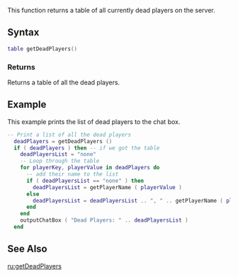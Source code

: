 
{{Server function}}
This function returns a table of all currently dead players on the server.

==Syntax==
<syntaxhighlight lang="lua">
table getDeadPlayers()
</syntaxhighlight>
{{OOP||[[/Player.md|Player]].getAllDead||}}
===Returns===
Returns a table of all the dead players.

==Example==
This example prints the list of dead players to the chat box.
<syntaxhighlight lang="lua">
-- Print a list of all the dead players
  deadPlayers = getDeadPlayers ()
  if ( deadPlayers ) then -- if we got the table
    deadPlayersList = "none"
    -- Loop through the table
    for playerKey, playerValue in deadPlayers do
      -- add their name to the list
      if ( deadPlayersList == "none" ) then
        deadPlayersList = getPlayerName ( playerValue )
      else
        deadPlayersList = deadPlayersList .. ", " .. getPlayerName ( playerValue )
      end
    end
    outputChatBox ( "Dead Players: " .. deadPlayersList )    
  end
</syntaxhighlight>

==See Also==
{{Player functions}}

[[/ru:getDeadPlayers.md|ru:getDeadPlayers]]